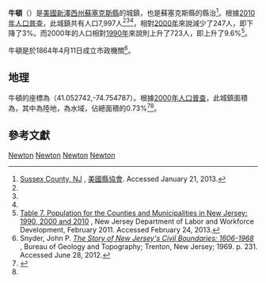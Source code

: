 {{noteTA
|G1=USState
}}
{{Infobox settlement
|name  = 牛頓
|native_name = Newton
|settlement_type  = 城鎮
|nickname =
|motto =
|image_skyline  =
|imagesize  =
|image_caption  =
|image_flag =
|image_seal =
|image_map  = Sussex_County_New_Jersey_Incorporated_and_Unincorporated_areas_Newton_Highlighted.svg
|mapsize  = 250x200px
|map_caption    = 牛頓在新澤西州中的位置
|image_map1 =Census_Bureau_map_of_Newton,_New_Jersey.png
|mapsize1 = 250x200px
|map_caption1   = 人口普查局的牛頓地圖
|subdivision_type     = [[世界地理索引|國家]]
|subdivision_name     = [[美國|美國]]
|subdivision_type1    = [[美國州份|州]]
|subdivision_name1    = [[新澤西州|新澤西州]]
|subdivision_type2    = [[縣_(美國)|縣]]
|subdivision_name2    = [[蘇塞克斯縣_(新澤西州)|蘇塞克斯縣]]
|government_footnotes = <ref name=DataBook>''2005 New Jersey Legislative District Data Book'', Rutgers University Edward J. Bloustein School of Planning and Public Policy, April 2005, p. 19.</ref>
|government_type  = 理事會經理政府
|leader_title   = 鎮長
|leader_name    = 桑德拉·李·迪利奧（任期於2013年6月30日結束）<ref>[http://www.nj.gov/dca/mayors/mayors2013.pdf 2013 New Jersey Mayors Directory] {{Wayback|url=http://www.nj.gov/dca/mayors/mayors2013.pdf |date=20130725134131 }}, New Jersey Department of Community Affairs. Accessed May 13, 2013.</ref><ref name=TownHall>[http://www.newtontownhall.com/index.aspx?nid=103 Town Council] {{Wayback|url=http://www.newtontownhall.com/index.aspx?nid=103 |date=20170502011801 }}, Town of Newton. Accessed February 5, 2011.</ref>
|leader_title1  = 管理員
|leader_name1   = 小托馬斯·魯索<ref>[http://www.newtontownhall.com/index.aspx?nid=57 Town Manager] {{Wayback|url=http://www.newtontownhall.com/index.aspx?nid=57 |date=20170501015746 }}, Town of Newton. Accessed June 28, 2012.</ref>
|leader_title2  = 書記
|leader_name2   = 洛林·A·理迪<ref>[http://www.newtontownhall.com/index.aspx?nid=17 Municipal Clerk] {{Wayback|url=http://www.newtontownhall.com/index.aspx?nid=17 |date=20170501045434 }}, Town of Newton. Accessed June 28, 2012.</ref>
|established_title    = 成立市政機關
|established_date     = 1864年4月11日
|area_footnotes = <ref name=CensusArea>[http://www.census.gov/geo/maps-data/data/docs/gazetteer/county_sub_list_34.txt Gazetteer of New Jersey Places] {{Wayback|url=http://www.census.gov/geo/maps-data/data/docs/gazetteer/county_sub_list_34.txt |date=20130831122857 }}, [[美国人口调查局|美国人口调查局]]. Accessed June 14, 2013.</ref>
|area_magnitude =
|area_total_km2 = 8.207
|area_land_km2  = 8.147
|area_water_km2 = 0.060
|area_total_sq_mi     = 3.169
|area_land_sq_mi  = 3.146
|area_water_sq_mi     = 0.023
|area_water_percent   = 0.73
|area_rank  = 州中566個城鎮中排行第327位<br>縣內24個城鎮中排行第18位<ref name=CensusArea/>
|population_as_of     = [[2010年美國人口普查|2010]]
|population_footnotes = <ref name=Census2010>[http://factfinder2.census.gov/bkmk/table/1.0/en/DEC/10_DP/DPDP1/0600000US3403751930 DP-1 - Profile of General Population and Housing Characteristics: 2010 for Newton town, Sussex County, New Jersey], [[美国人口调查局|美国人口调查局]]. Accessed February 24, 2013.</ref><ref name=Districts2011>[http://www.njelections.org/2011-legislative-districts/towns-district.pdf#page=2 Municipalities Grouped by 2011-2020 Legislative Districts] {{Wayback|url=http://www.njelections.org/2011-legislative-districts/towns-district.pdf#page=2 |date=20190604184412 }}, New Jersey Department of State, p. 2. Accessed January 6, 2013.</ref><ref name=LWD2010>[http://lwd.dol.state.nj.us/labor/lpa/census/2010/dp/dp1_sus/newton1.pdf Profile of General Demographic Characteristics: 2010 for Newton town] {{Wayback|url=http://lwd.dol.state.nj.us/labor/lpa/census/2010/dp/dp1_sus/newton1.pdf |date=20140722013748 }}, New Jersey Department of Labor and Workforce Development. Accessed February 24, 2013.</ref>
|population_total     = 7997 
|population_rank  = 州中566個城鎮中排行第288位<br>縣內24個城鎮中排行第7位<ref name=GCTPH1NJ2010>[http://factfinder2.census.gov/bkmk/table/1.0/en/DEC/10_SF1/GCTPH1.ST16/0400000US34 GCT-PH1 Population, Housing Units, Area, and Density: 2010 - State -- County Subdivision from the 2010 Census Summary File 1 for New Jersey], [[美国人口调查局|美国人口调查局]]. Accessed February 24, 2013.</ref> 
|population_density_km2   =  981.5
|population_density_sq_mi = 2542.2
|population_density_rank  = 州中566個城鎮中排行第245位<br>縣內24個城鎮中排行第3位<ref name=GCTPH1NJ2010/>
|population_est = 7856
|pop_est_as_of  = 2012<ref name=PopEst>[http://factfinder2.census.gov/bkmk/table/1.0/en/PEP/2012/PEPANNRES/0400000US34.06100 PEPANNRES - Annual Estimates of the Resident Population: April 1, 2010 to July 1, 2012 - 2012 Population Estimates for New Jersey municipalities], [[美国人口调查局|美国人口调查局]]. Accessed July 7, 2013.</ref>
|timezone = [[北美東部時區|EST]]
|utc_offset = -5
|timezone_DST   = EDT
|utc_offset_DST = -4
|elevation_footnotes  = <ref>{{Gnis|885322|Town of Newton}}, [[地名信息系统|地名信息系统]]. Accessed March 8, 2013.</ref>
|elevation_m    = 
|elevation_ft   = 663
|coordinates_type     = region:US_type:city
|coordinates_region   = US-NJ
|coordinates_display  = inline,title
|coordinates_footnotes    = {{GR|1|dateform=mdy}}<ref name=CensusArea/>
|latd  = 41.052742
|longd = -74.754787
|postal_code_type     = [[美國郵政編碼|ZIP代碼]]
|postal_code    = 07860<ref>[http://tools.usps.com/go/ZipLookupResultsAction!input.action?resultMode=0&city=newton&state=NJ Look Up a ZIP Code for Newton, NJ] {{Wayback|url=http://tools.usps.com/go/ZipLookupResultsAction!input.action?resultMode=0&city=newton&state=NJ |date=20200813205128 }}, [[美國郵政署|美國郵政署]]. Accessed February 24, 2013.</ref>
|area_code  = 862/973
|blank_name = [[聯邦信息處理標準|FIPS代碼]]
|blank_info = 3403751930{{GR|2|dateform=mdy}}<ref name=CensusArea/><ref>[http://mcdc2.missouri.edu/webrepts/commoncodes/ccc_nj.html A Cure for the Common Codes: New Jersey] {{Webarchive|url=https://archive.today/20120527054825/http://mcdc2.missouri.edu/webrepts/commoncodes/ccc_nj.html |date=2012-05-27 }}, Missouri Census Data Center. Accessed June 28, 2012.</ref>
|blank1_name    = [[地名信息系統|GNIS代碼]]
|blank1_info    = 0885322{{GR|3|dateform=mdy}}<ref name=CensusArea/>
|website  = [http://www.newtontownhall.com/ www.newtontownhall.com]
|footnotes  =
}}

'''牛頓'''（{{lang-en|'''Newton'''}}）是[[美國|美國]][[新澤西州|新澤西州]][[蘇塞克斯縣_(新澤西州)|蘇塞克斯縣]]的城鎮，也是蘇塞克斯縣的縣治{{GR|6}}<ref name=NACo>[http://www.uscounties.org/cffiles_web/counties/county.cfm?id=34037 Sussex County, NJ] {{Wayback|url=http://www.uscounties.org/cffiles_web/counties/county.cfm?id=34037 |date=20120401221119 }}, [[美國縣協會|美國縣協會]]. Accessed January 21, 2013.</ref>。根據[[美國2010年人口普查|2010年人口普查]]，此城鎮共有人口7,997人<ref name=Census2010/><ref name=Districts2011/><ref name=LWD2010/>，相對[[美國2000年人口普查|2000年]]來說減少了247人，即下降了3%。而2000年的人口相對[[美國1990年人口普查|1990年]]來說則上升了723人，即上升了9.6%<ref>[http://lwd.dol.state.nj.us/labor/lpa/census/2010/2010data/table7cm.xls Table 7. Population for the Counties and Municipalities in New Jersey: 1990, 2000 and 2010] {{Wayback|url=http://lwd.dol.state.nj.us/labor/lpa/census/2010/2010data/table7cm.xls |date=20130520191436 }}, New Jersey Department of Labor and Workforce Development, February 2011. Accessed February 24, 2013.</ref>。

牛頓是於1864年4月11日成立市政機關<ref name=Story>Snyder, John P. [http://www.state.nj.us/dep/njgs/enviroed/oldpubs/bulletin67.pdf ''The Story of New Jersey's Civil Boundaries: 1606-1968''] {{Wayback|url=http://www.state.nj.us/dep/njgs/enviroed/oldpubs/bulletin67.pdf |date=20120605161833 }}, Bureau of Geology and Topography; Trenton, New Jersey; 1969. p. 231. Accessed June 28, 2012.</ref>。

==地理==
牛頓的座標為{{coord|41.052742|-74.754787|type:city_region:US-NJ|format=dms|display=inline}}（41.052742,-74.754787）{{GR|1|dateform=mdy}}。根據[[美國2000年人口普查|2000年人口普查]]，此城鎮面積為{{convert|3.169|sqmi|sqkm|2}}，其中{{convert|3.146|sqmi|sqkm|2}}為陸地，{{convert|0.023|sqmi|sqkm|2}}為水域，佔總面積的0.73%<ref name ="Gazetteer files">{{cite web|title=US Gazetteer files 2010|url=http://www.census.gov/geo/www/gazetteer/files/Gaz_places_national.txt|publisher=[[美国人口调查局|美国人口调查局]]|accessdate=2013-01-25|archive-date=2012-07-14|archive-url=https://www.webcitation.org/699nOulzi?url=http://www.census.gov/geo/www/gazetteer/files/Gaz_places_national.txt|dead-url=no}}</ref><ref name=CensusArea/>。

==參考文獻==
{{reflist|2}}

<!--{{蘇塞克斯縣 (新澤西州)}}-->

[[Category:新澤西州城鎮|Newton]]
[[Category:新澤西州縣城|Newton]]
[[Category:蘇塞克斯縣城鎮_(新澤西州)|Newton]]
[[Category:18世紀建立的聚居地|Newton]]
